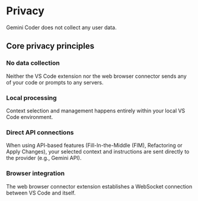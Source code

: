 # Privacy

Gemini Coder does not collect any user data.

## Core privacy principles

### No data collection

Neither the VS Code extension nor the web browser connector sends any of your code or prompts to any servers.

### Local processing

Context selection and management happens entirely within your local VS Code environment.

### Direct API connections

When using API-based features (Fill-In-the-Middle (FIM), Refactoring or Apply Changes), your selected context and instructions are sent directly to the provider (e.g., Gemini API).

### Browser integration

The web browser connector extension establishes a WebSocket connection between VS Code and itself.
